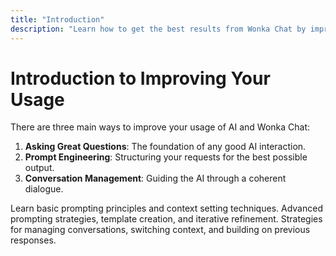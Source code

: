 ```yaml
---
title: "Introduction"
description: "Learn how to get the best results from Wonka Chat by improving your questions, prompts, and conversation management."
---
```


# Introduction to Improving Your Usage

There are three main ways to improve your usage of AI and Wonka Chat:

1.  **Asking Great Questions**: The foundation of any good AI interaction.
2.  **Prompt Engineering**: Structuring your requests for the best possible output.
3.  **Conversation Management**: Guiding the AI through a coherent dialogue.

<CardGroup cols={3}>
    <Card
    title="Asking Great Questions"
    icon="question"
    href="/improved-usage/asking-great-questions"
    >
    Learn basic prompting principles and context setting techniques.
    </Card>
    <Card
    title="Prompt Engineering"
    icon="binary"
    href="/improved-usage/prompt-engineering"
    >
    Advanced prompting strategies, template creation, and iterative refinement.
    </Card>
    <Card
    title="Conversation Management"
    icon="comments"
    href="/improved-usage/conversation-management"
    >
    Strategies for managing conversations, switching context, and building on previous responses.
    </Card>
</CardGroup>
